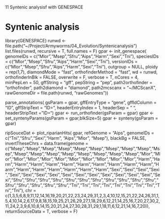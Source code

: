 ##################### 11 Syntenic analysisf with GENESPACE ################################
# Syntenic analysis
library(GENESPACE)
runwd <- file.path("~/Project/Armyworms/04_Evolution/Syntenicanalysis")
list.files(runwd, recursive = T, full.names = F)
gpar <- init_genespace(
  genomeIDs = c("Mlor","Msep","Sfru","Aips","Harm","Sexi","Tni"),
  speciesIDs = c("Mlor","Msep","Sfru","Aips","Harm","Sexi","Tni"),
  versionIDs = c("Mlor","Msep","Sfru","Aips","Harm","Sexi","Tni"),
  outgroup = NULL,
  ploidy = rep(1,7),
  diamondMode = "fast",
  orthofinderMethod = "fast",
  wd = runwd,
  orthofinderInBlk = FALSE, 
  overwrite = F, 
  verbose = T,
  nCores = 4,
  minPepLen = 50,
  gffString = "gff",
  pepString = "pep",
  path2orthofinder = "orthofinder",
  path2diamond = "diamond",
  path2mcscanx = "~/MCScanX",
  rawGenomeDir = file.path(runwd, "rawGenomes"))

parse_annotations(
	gsParam = gpar,
	gffEntryType = "gene",
	gffIdColumn = "ID",
	gffStripText = "ID=",
	headerEntryIndex = 1,
	headerSep = " ",
	headerStripText = "ID=")
gpar <- run_orthofinder(gsParam = gpar)
gpar <- set_syntenyParams(gsParam = gpar,blkSize=5)
gpar <- synteny(gsParam = gpar)

ripSouceDat <- plot_riparianHits(
     gpar, 
     refGenome = "Aips",
     genomeIDs = c("Tni","Sfru","Sexi","Harm", "Aips","Mlor", "Msep"),
     blackBg = FALSE, invertTheseChrs = data.frame(genome = c("Msep","Msep","Msep","Msep","Msep","Msep","Msep","Msep","Msep","Msep","Msep","Msep","Msep","Msep","Msep","Msep","Msep","Msep","Mlor","Mlor","Mlor","Mlor","Mlor","Mlor","Mlor","Mlor","Mlor","Mlor","Mlor","Harm","Harm","Harm","Harm","Harm","Harm","Harm","Harm","Harm","Harm","Harm","Harm","Harm","Harm","Harm","Harm","Harm","Harm","Sexi","Sexi","Sexi","Sexi","Sexi","Sexi","Sexi","Sexi","Sexi","Sexi","Sexi","Sexi","Sexi","Sexi","Sexi","Sexi","Sfru","Sfru","Sfru","Sfru","Sfru","Sfru","Sfru","Sfru","Sfru","Sfru","Sfru","Sfru","Sfru","Sfru","Sfru","Sfru","Tni","Tni","Tni","Tni","Tni","Tni","Tni","Tni","Tni","Tni"), chr = c(1,3,5,6,8,9,11,12,14,16,19,20,21,22,23,24,29,31,2,3,4,10,12,15,21,22,24,26,31,1,5,4,10,14,2,6,17,9,8,18,15,19,25,21,26,29,27,1,18,29,6,12,21,14,25,16,7,20,27,30,2,11,24,2,3,9,6,10,8,14,15,20,21,24,27,30,28,31,29,1,18,11,6,12,21,14,16,7,20)), 
     returnSourceData = T, 
     verbose = F)
